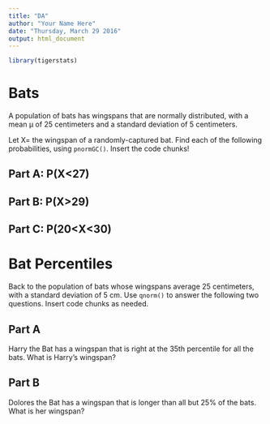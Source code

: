 ```yaml
---
title: "DA"
author: "Your Name Here"
date: "Thursday, March 29 2016"
output: html_document
---
```


```r
library(tigerstats)
```

# Bats

A population of bats has wingspans that are normally distributed, with a mean μ of 25 centimeters and a standard deviation of 5 centimeters.

Let X= the wingspan of a randomly-captured bat. Find each of the following probabilities, using `pnormGC()`.  Insert the code chunks!


## Part A:  P(X<27)



    
## Part B:  P(X>29)




## Part C:  P(20<X<30)



# Bat Percentiles

Back to the population of bats whose wingspans average 25 centimeters, with a standard deviation of 5 cm.  Use `qnorm()` to answer the following two questions.  Insert code chunks as needed.

## Part A

Harry the Bat has a wingspan that is right at the 35th percentile for all the bats. What is Harry's wingspan?




## Part B

Dolores the Bat has a wingspan that is longer than all but 25% of the bats. What is her wingspan?








